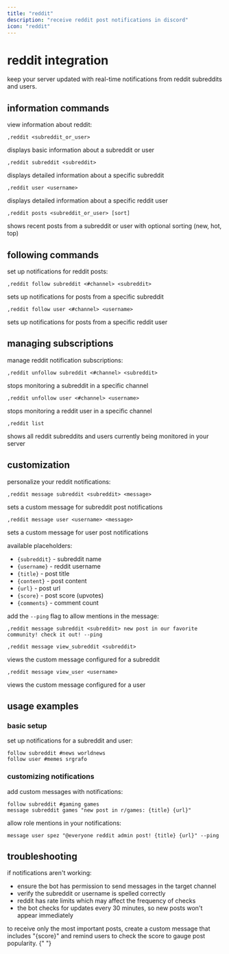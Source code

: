 ```yaml
---
title: "reddit"
description: "receive reddit post notifications in discord"
icon: "reddit"
---
```


# reddit integration

keep your server updated with real-time notifications from reddit subreddits and users.

## information commands

view information about reddit:

```
,reddit <subreddit_or_user>
```

displays basic information about a subreddit or user

```
,reddit subreddit <subreddit>
```

displays detailed information about a specific subreddit

```
,reddit user <username>
```

displays detailed information about a specific reddit user

```
,reddit posts <subreddit_or_user> [sort]
```

shows recent posts from a subreddit or user with optional sorting (new, hot, top)

## following commands

set up notifications for reddit posts:

```
,reddit follow subreddit <#channel> <subreddit>
```

sets up notifications for posts from a specific subreddit

```
,reddit follow user <#channel> <username>
```

sets up notifications for posts from a specific reddit user

## managing subscriptions

manage reddit notification subscriptions:

```
,reddit unfollow subreddit <#channel> <subreddit>
```

stops monitoring a subreddit in a specific channel

```
,reddit unfollow user <#channel> <username>
```

stops monitoring a reddit user in a specific channel

```
,reddit list
```

shows all reddit subreddits and users currently being monitored in your server

## customization

personalize your reddit notifications:

```
,reddit message subreddit <subreddit> <message>
```

sets a custom message for subreddit post notifications

```
,reddit message user <username> <message>
```

sets a custom message for user post notifications

available placeholders:

- `{subreddit}` - subreddit name
- `{username}` - reddit username
- `{title}` - post title
- `{content}` - post content
- `{url}` - post url
- `{score}` - post score (upvotes)
- `{comments}` - comment count

add the `--ping` flag to allow mentions in the message:

```
,reddit message subreddit <subreddit> new post in our favorite community! check it out! --ping
```

```
,reddit message view_subreddit <subreddit>
```

views the custom message configured for a subreddit

```
,reddit message view_user <username>
```

views the custom message configured for a user

## usage examples

### basic setup

set up notifications for a subreddit and user:

```
follow subreddit #news worldnews
follow user #memes srgrafo
```

### customizing notifications

add custom messages with notifications:

```
follow subreddit #gaming games
message subreddit games "new post in r/games: {title} {url}"
```

allow role mentions in your notifications:

```
message user spez "@everyone reddit admin post! {title} {url}" --ping
```

## troubleshooting

if notifications aren't working:

- ensure the bot has permission to send messages in the target channel
- verify the subreddit or username is spelled correctly
- reddit has rate limits which may affect the frequency of checks
- the bot checks for updates every 30 minutes, so new posts won't appear immediately

<Card title="pro tip" icon="lightbulb" color="#9333EA">
  to receive only the most important posts, create a custom message that
  includes "{score}" and remind users to check the score to gauge post
  popularity.
</Card>{" "}
